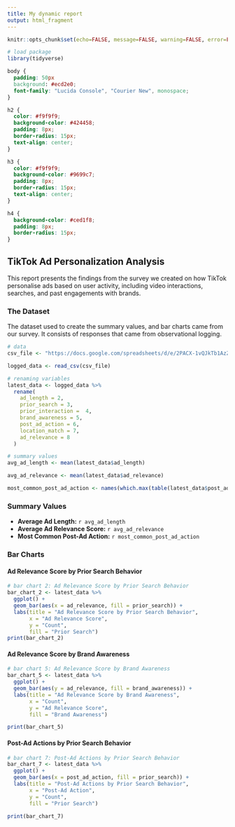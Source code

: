 ---
title: My dynamic report
output: html_fragment
---

```{r setup, include=FALSE}
knitr::opts_chunk$set(echo=FALSE, message=FALSE, warning=FALSE, error=FALSE)

# load package
library(tidyverse)
```

```{css}
body {
  padding: 50px
  background: #ecd2e0;
  font-family: "Lucida Console", "Courier New", monospace;
}

h2 {
  color: #f9f9f9;
  background-color: #424458;
  padding: 8px;
  border-radius: 15px;
  text-align: center;
}

h3 {
  color: #f9f9f9;
  background-color: #9699c7;
  padding: 8px;
  border-radius: 15px;
  text-align: center;
}

h4 {
  background-color: #ced1f8;
  padding: 8px;
  border-radius: 15px;
}

```

## TikTok Ad Personalization Analysis

This report presents the findings from the survey we created on how TikTok personalise ads based on user activity, including video interactions, searches, and past engagements with brands.

### The Dataset
The dataset used to create the summary values, and bar charts came from our survey. It consists of responses that came from observational logging.

```{r}
# data
csv_file <- "https://docs.google.com/spreadsheets/d/e/2PACX-1vQJkTb1AzZtdJ6tgBMZ4fMYp3HK1INAZQ4Mnx9RbkC2Lfh7TBvDXDUNS6YGLyreJzCAsUWD-OG9HYjd/pub?output=csv"

logged_data <- read_csv(csv_file)

# renaming variables
latest_data <- logged_data %>%
  rename(
    ad_length = 2,
    prior_search = 3,
    prior_interaction =  4,
    brand_awareness = 5,
    post_ad_action = 6,
    location_match = 7,
    ad_relevance = 8
  )

# summary values
avg_ad_length <- mean(latest_data$ad_length)

avg_ad_relevance <- mean(latest_data$ad_relevance)

most_common_post_ad_action <- names(which.max(table(latest_data$post_ad_action)))

```

### **Summary Values**
- **Average Ad Length:** `r avg_ad_length`
- **Average Ad Relevance Score:** `r avg_ad_relevance`
- **Most Common Post-Ad Action:** `r most_common_post_ad_action`


### **Bar Charts**

#### **Ad Relevance Score by Prior Search Behavior**

```{r}
# bar chart 2: Ad Relevance Score by Prior Search Behavior
bar_chart_2 <- latest_data %>%
  ggplot() +
  geom_bar(aes(x = ad_relevance, fill = prior_search)) +
  labs(title = "Ad Relevance Score by Prior Search Behavior",
       x = "Ad Relevance Score",
       y = "Count",
       fill = "Prior Search")
print(bar_chart_2)
```

#### **Ad Relevance Score by Brand Awareness**

```{r}
# bar chart 5: Ad Relevance Score by Brand Awareness
bar_chart_5 <- latest_data %>%
  ggplot() +
  geom_bar(aes(y = ad_relevance, fill = brand_awareness)) + 
  labs(title = "Ad Relevance Score by Brand Awareness",
       x = "Count",
       y = "Ad Relevance Score",
       fill = "Brand Awareness")

print(bar_chart_5)
```

#### **Post-Ad Actions by Prior Search Behavior**

```{r}
# bar chart 7: Post-Ad Actions by Prior Search Behavior
bar_chart_7 <- latest_data %>%
  ggplot() +
  geom_bar(aes(x = post_ad_action, fill = prior_search)) + 
  labs(title = "Post-Ad Actions by Prior Search Behavior",
       x = "Post-Ad Action",
       y = "Count",
       fill = "Prior Search")

print(bar_chart_7)
```
